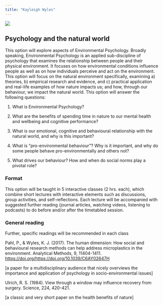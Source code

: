 ```yaml
---
title: "Kayleigh Wyles"
---
```


![](images/wyles.jpg)

## Psychology and the natural world

This option will explore aspects of Environmental Psychology. Broadly speaking, Environmental Psychology is an applied sub-discipline of psychology that examines the relationship between people and their physical environment. It focuses on how environmental conditions influence people as well as on how individuals perceive and act on the environment. This option will focus on the natural environment specifically, examining a) theories, b) empirical research and evidence, and c) practical application and real-life examples of how nature impacts us; and how, through our behaviour, we impact the natural world. This option will answer the following questions:

1.  What is Environmental Psychology?

2.  What are the benefits of spending time in nature to our mental health and wellbeing and cognitive performance?

3.  What is our emotional, cognitive and behavioural relationship with the natural world, and why is this important?

4.  What is "pro-environmental behaviour"? Why is it important, and why do some people behave pro-environmentally and others not?

5.  What drives our behaviour? How and when do social norms play a pivotal role?

### Format

This option will be taught in 5 interactive classes (2 hrs. each), which combine short lectures with interactive elements such as discussions, group activities, and self-reflections. Each lecture will be accompanied with suggested further reading (journal articles, watching videos, listening to podcasts) to do before and/or after the timetabled session.

### General reading

Further, specific readings will be recommended in each class

Pahl, P., & Wyles, K. J. (2017). The human dimension: How social and behavioural research methods can help address microplastics in the environment. Analytical Methods, 9, 11404-1411. <https://doi.org/https://doi.org/10.1039/C6AY02647H>

\[a paper for a multidisciplinary audience that nicely overviews the importance and application of psychology in socio-environmental issues\]

Ulrich, R. S. (1984). View through a window may influence recovery from surgery. Science, 224, 420-421.

\[a classic and very short paper on the health benefits of nature\]
